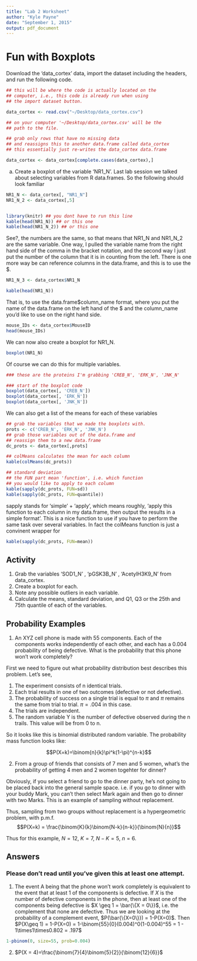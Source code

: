 ```yaml
---
title: "Lab 2 Worksheet"
author: "Kyle Payne"
date: "September 1, 2015"
output: pdf_document
---
```



# Fun with Boxplots


Download the 'data_cortex' data, import the dataset including the headers, and 
run the following code.

```r
## this will be where the code is actually located on the 
## computer, i.e., this code is already run when using
## the import dataset button.

data_cortex <- read.csv("~/Desktop/data_cortex.csv")

## on your computer '~/Desktop/data_cortex.csv' will be the
## path to the file.

## grab only rows that have no missing data
## and reassigns this to another data.frame called data_cortex
## this essentially just re-writes the data_cortex data.frame

data_cortex <- data_cortex[complete.cases(data_cortex),]
```
a. Create a boxplot of the variable 'NR1_N'. Last lab session we talked 
about selecting variables from R data.frames. So the following should look
familiar


```r
NR1_N <- data_cortex[, "NR1_N"]
NR1_N_2 <- data_cortex[,5]


library(knitr) ## you dont have to run this line
kable(head(NR1_N)) ## or this one
kable(head(NR1_N_2)) ## or this one
```


See?, the numbers are the same, so that means that NR1\_N and NR1\_N\_2 are the same variable. One way, I pulled the variable name from the right hand side of the comma in the bracket notation, and the second way I just put the number of the column that it is in counting from the left. There is one more way be can reference columns in the data.frame, and this is to use the $.


```r
NR1_N_3 <- data_cortex$NR1_N

kable(head(NR1_N))
```


That is, to use the data.frame$column\_name format, where you put the name of the data.frame on the left hand of the $ and the column\_name you'd like to use on the right hand side.


```r
mouse_IDs <- data_cortex$MouseID
head(mouse_IDs)
```


We can now also create a boxplot for NR1\_N.

```r
boxplot(NR1_N)
```

Of course we can do this for multiple variables.

```r
### these are the proteins I'm grabbing 'CREB_N', 'ERK_N', 'JNK_N'

### start of the boxplot code
boxplot(data_cortex[, 'CREB_N'])
boxplot(data_cortex[, 'ERK_N'])
boxplot(data_cortex[, 'JNK_N'])
```

We can also get a list of the means for each of these variables


```r
## grab the variables that we made the boxplots with.
prots <- c('CREB_N', 'ERK_N', 'JNK_N') 
## grab those variables out of the data.frame and
## reassign them to a new data.frame
dc_prots <- data_cortex[,prots]

## colMeans calculates the mean for each column
kable(colMeans(dc_prots))

## standard deviation
## the FUN part mean 'function', i.e. which function
## you would like to apply to each column
kable(sapply(dc_prots, FUN=sd))
kable(sapply(dc_prots, FUN=quantile))
```

sapply stands for 'simple' + 'apply', which means roughly, 'apply this function
to each column in my data.frame, then output the results in a simple format'. This 
is a nice function to use if you have to perform the same task over several variables.
In fact the colMeans function is just a convinent wrapper for 

```r
kable(sapply(dc_prots, FUN=mean))
```

## Activity

1. Grab the variables 'SOD1\_N' , 'pGSK3B\_N' , 'AcetylH3K9\_N' from data_cortex.
2. Create a boxplot for each.
3. Note any possible outliers in each variable.
4. Calculate the means, standard deviation, and Q1, Q3 or the 25th and 75th quantile
of each of the variables.

\pagebreak
## Probability Examples

1. An XYZ cell phone is made with 55 components. Each of the components works independently of each other, and each has a $0.004$ probability of being defective. What is the probability that this phone won't work completely?


First we need to figure out what probability distribution best describes this problem.
Let's see, 

1. The experiment consists of n identical trials.
2. Each trial results in one of two outcomes (defective or not defective).
3. The probability of success on a single trial is equal to $\pi$ and $\pi$ remains the same from trial to trial.
$\pi = .004$ in this case.
4. The trials are independent.
5. The random variable Y is the number of defective observed during the n trails.  This value will be from 0 to n. 

So it looks like this is binomial distributed random variable. The probability mass function looks like:

$$P(X=k)=\binom{n}{k}\pi^k(1-\pi)^{n-k}$$

\pagebreak

2. From a group of friends that consists of 7 men and 5 women, what's the probability of getting 4 men and 2 women togehter for dinner?

Obviously, if you select a friend to go to the dinner party, he's not going to be placed back into the general sample space. i.e. if you go to dinner with your buddy Mark, you can't then select Mark again and then go to dinner with two Marks. This is an example of sampling without replacement.

Thus, sampling from two groups without replacement is a hypergeometric problem, with p.m.f. 
$$P(X=k) = \frac{\binom{K}{k}\binom{N-k}{n-k}}{\binom{N}{n}}$$

Thus for this example, $N = 12$, $K=7$, $N-K = 5$, $n = 6$.

\pagebreak


## Answers
### Please don't read until you've given this at least one attempt.

1. The event A being that the phone won't work completely is equivalent to 
the event that at least 1 of the components is defective. If $X$ is the number
of defective components in the phone, then at least one of the components being defective is $X \geq 1 = \bar{\{X = 0\}}$, i.e. the complement that none are defective. 
Thus we are looking at the probability of a complement event, 
$P(\bar{\{X=0\}}) = 1-P(X=0)$. Then $P(X\geq 1) = 1-P(X=0) = 1-\binom{55}{0}(0.004)^0(1-0.004)^55 = 1 - 1\times1\times0.802 = .197$

```r
1-pbinom(0, size=55, prob=0.004)
```


2. $P(X = 4)=\frac{\binom{7}{4}\binom{5}{2}}{\binom{12}{6}}$

